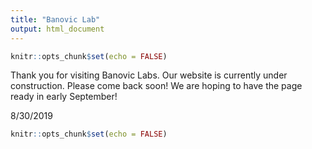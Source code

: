 ---
title: "Banovic Lab"
output: html_document
---


```{r setup, include=FALSE}
knitr::opts_chunk$set(echo = FALSE)
```

Thank you for visiting Banovic Labs. Our website is currently under construction.  Please come back soon! We are hoping to have the page ready in early September!

8/30/2019

```{r welcome}
knitr::opts_chunk$set(echo = FALSE)
```
